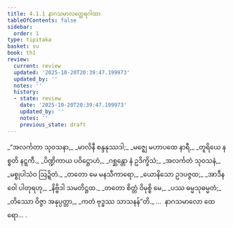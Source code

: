 ```yaml
---
title: 4.1.1 နာဂသမာလတ္ထေရဂါထာ
tableOfContents: false
sidebar:
  order: 1
type: tipitaka
basket: su
book: th1
review:
  current: review
  updated: '2025-10-20T20:39:47.199973'
  updated_by: ''
  notes: ''
  history:
  - state: review
    date: '2025-10-20T20:39:47.199973'
    updated_by: ''
    notes: ''
    previous_state: draft
---
```



<DynamicBreadcrumb />


<ReviewStatus review={frontmatter.review} showDetails={true} />

<HypothesisAnnotation frontmatter={frontmatter} />

<Division number="267" book="th1" e="ch" v="19" p="269">

<Paragraph number="503" type="verses" book="th1">
_“အလင်္ကတာ သုဝသနာ,_  
_မာလိနီ စန္ဒနုဿဒါ;_  
_မဇ္ဈေ မဟာပထေ နာရီ,_  
_တူရိယေ နစ္စတိ နဋ္ဋကီ._  

</Paragraph>

</Division>
<Division number="268" book="th1" e="ch" v="19" p="269">

<Paragraph number="504" type="verses" book="th1">
_ပိဏ္ဍိကာယ ပဝိဋ္ဌောဟံ,_  
_ဂစ္ဆန္တော နံ ဥဒိက္ခိသံ;_  
_အလင်္ကတံ သုဝသနံ,_  
_မစ္စုပါသံဝ ဩဍ္ဍိတံ._  

</Paragraph>

</Division>
<Division number="269" book="th1" e="ch" v="19" p="269">

<Paragraph number="505" type="verses" book="th1">
_တတော မေ မနသီကာရော,_  
_ယောနိသော ဥဒပဇ္ဇထ;_  
_အာဒီနဝေါ ပါတုရဟု,_  
_နိဗ္ဗိဒါ သမတိဋ္ဌထ._  

</Paragraph>

</Division>
<Division number="270" book="th1" e="ch" v="19" p="269">

<Paragraph number="506" type="verses" book="th1">
_တတော စိတ္တံ ဝိမုစ္စိ မေ,_  
_ပဿ ဓမ္မသုဓမ္မတံ;_  
_တိဿော ဝိဇ္ဇာ အနုပ္ပတ္တာ,_  
_ကတံ ဗုဒ္ဓဿ သာသနန်”တိ._  


</Paragraph>
</Division>

<Paragraph number="507" type="center" book="th1">
…  နာဂသမာလော ထေရော… .
</Paragraph>